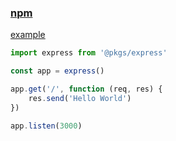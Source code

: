 ### [npm](https://www.npmjs.com/package/express)

[example](../../_examples/pkgs/express)

```ts
import express from '@pkgs/express'

const app = express()

app.get('/', function (req, res) {
    res.send('Hello World')
})

app.listen(3000)
```
